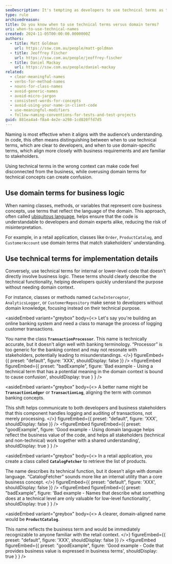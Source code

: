 ```yaml
---
seoDescription: It's tempting as developers to use technical terms as they accurately represent a complex concept. We're often told to avoid this and use domain-specific terms instead, but know when to use each is just as important.
type: rule
archivedreason:
title: Do you know when to use technical terms versus domain terms?
uri: when-to-use-technical-names
created: 2024-11-05T00:00:00.0000000Z
authors:
  - title: Matt Goldman
    url: https://ssw.com.au/people/matt-goldman
  - title: Jeoffrey Fischer
    url: https://ssw.com.au/people/jeoffrey-fischer
  - title: Daniel Mackay
    url: https://ssw.com.au/people/daniel-mackay
related:
  - clear-meaningful-names
  - verbs-for-method-names
  - nouns-for-class-names
  - avoid-generic-names
  - avoid-micro-jargon
  - consistent-words-for-concepts
  - avoid-using-your-name-in-client-code
  - use-meaningful-modifiers
  - follow-naming-conventions-for-tests-and-test-projects
guid: 881ea4a4-f8a4-4e2e-a298-1cd020ffd7d5
---
```


Naming is most effective when it aligns with the audience’s understanding. In code, this often means distinguishing between when to use technical terms, which are clear to developers, and when to use domain-specific terms, which align more closely with business requirements and are familiar to stakeholders.

Using technical terms in the wrong context can make code feel disconnected from the business, while overusing domain terms for technical concepts can create confusion.
## Use domain terms for business logic

When naming classes, methods, or variables that represent core business concepts, use terms that reflect the language of the domain. This approach, often called [ubiquitous language](/ubiquitous-language), helps ensure that the code is understandable to developers and domain experts alike, reducing the risk of misinterpretation.

For example, in a retail application, classes like `Order`, `ProductCatalog`, and `CustomerAccount` use domain terms that match stakeholders' understanding.

## Use technical terms for implementation details

Conversely, use technical terms for internal or lower-level code that doesn't directly involve business logic. These terms should clearly describe the technical functionality, helping developers quickly understand the purpose without needing domain context.

For instance, classes or methods named `CacheInterceptor`, `AnalyticsLogger`, or `CustomerRepository` make sense to developers without domain knowledge, focusing instead on their technical purpose.

<asideEmbed
  variant="greybox"
  body={<>
    Let's say you're building an online banking system and need a class to manage the process of logging customer transactions.

You name the class **`TransactionProcessor`**. This name is technically accurate, but it doesn't align well with banking terminology. “Processor” is too generic for the banking context and may not resonate with stakeholders, potentially leading to misunderstandings.
  </>}
  figureEmbed={{
    preset: "default",
    figure: 'XXX',
    shouldDisplay: false
  }}
/>
<figureEmbed figureEmbed={{
  preset: "badExample",
  figure: 'Bad example - Using a technical term that has a potential meaning in the domain context is bound to cause confusion',
  shouldDisplay: true
} } />


<asideEmbed
  variant="greybox"
  body={<>
    A better name might be **`TransactionLedger`** or **`TransactionLog`**, aligning the term with common banking concepts.

This shift helps communicate to both developers and business stakeholders that this component handles logging and auditing of transactions, not merely processing.
  </>}
  figureEmbed={{
    preset: "default",
    figure: 'XXX',
    shouldDisplay: false
  }}
/>
<figureEmbed figureEmbed={{
  preset: "goodExample",
  figure: 'Good example - Using domain language helps reflect the business value of the code, and helps all stakeholders (technical and non-technical) work together with a shared understanding',
  shouldDisplay: true
} } />


<asideEmbed
  variant="greybox"
  body={<>
    In a retail application, you create a class called **`CatalogFetcher`** to retrieve the list of products.

The name describes its technical function, but it doesn’t align with domain language. “CatalogFetcher” sounds more like an internal utility than a core business concept.
  </>}
  figureEmbed={{
    preset: "default",
    figure: 'XXX',
    shouldDisplay: false
  }}
/>
<figureEmbed figureEmbed={{
  preset: "badExample",
  figure: 'Bad example - Names that describe what something does at a technical level are only valuable for low-level functionality',
  shouldDisplay: true
} } />


<asideEmbed
  variant="greybox"
  body={<>
    A clearer, domain-aligned name would be **`ProductCatalog`**.

This name reflects the business term and would be immediately recognizable to anyone familiar with the retail context.
  </>}
  figureEmbed={{
    preset: "default",
    figure: 'XXX',
    shouldDisplay: false
  }}
/>
<figureEmbed figureEmbed={{
  preset: "goodExample",
  figure: 'Good example - Code that provides business value is expressed in business terms',
  shouldDisplay: true
} } />
